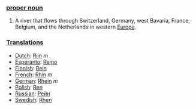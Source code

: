 ===[[proper noun]]===

# A river that flows through Switzerland, Germany, west Bavaria, France, Belgium, and the Netherlands in western [[Europe]].

===[[Translations]]===
{{wikipedia}}
*[[Dutch]]: [[Rijn]] ''m''
*[[Esperanto]]: [[Rejno]]
*[[Finnish]]: [[Rein]]
*[[French]]: [[Rhin]] ''m''
*[[German]]: [[Rhein]] ''m''
*[[Polish]]: [[Ren]]
*[[Russian]]: [[Рейн]]
*[[Swedish]]: [[Rhen]]